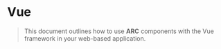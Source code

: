 # Vue

> This document outlines how to use **ARC** components with the Vue framework in your web-based application.
